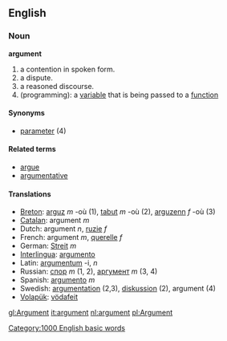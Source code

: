==English==

=== Noun ===
'''argument'''

# a contention in spoken form.
# a dispute.
# a reasoned discourse.
# (programming): a [[variable]] that is being passed to a [[function]]

==== Synonyms ====
*[[parameter]] (4)

====Related terms====
*[[argue]]
*[[argumentative]]

==== Translations ====
*[[Breton]]: [[arguz]] ''m'' -où (1), [[tabut]] ''m'' -où (2), [[arguzenn]] ''f'' -où (3)
*[[Catalan]]: argument ''m''
*Dutch: argument ''n'', [[ruzie]] ''f''
*French: argument ''m'', [[querelle]] ''f''
*German: [[Streit]] ''m''
*[[Interlingua]]: [[argumento]]
*Latin: [[argumentum]] -i, ''n''
*Russian: [[спор]] ''m'' (1, 2), [[аргумент]] ''m'' (3, 4)
*Spanish: [[argumento]] ''m''
*Swedish: [[argumentation]] (2,3), [[diskussion]] (2), argument (4)
*[[Volapük]]: [[vödafeit]]

[[Category:1000 English basic words]]

[[gl:Argument]]
[[it:argument]]
[[nl:argument]]
[[pl:Argument]]